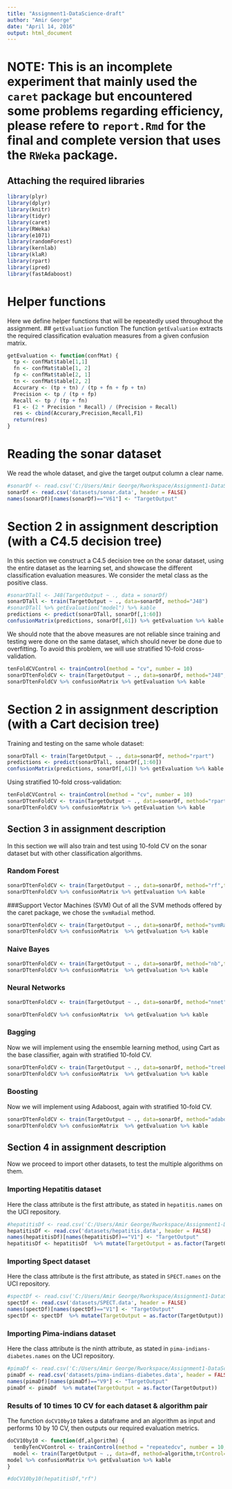 ```yaml
---
title: "Assignment1-DataScience-draft"
author: "Amir George"
date: "April 14, 2016"
output: html_document
---
```

# NOTE: This is an incomplete experiment that mainly used the `caret` package but encountered some problems regarding efficiency, please refere to `report.Rmd` for the final and complete version that uses the `RWeka` package.

## Attaching the required libraries
```r
library(plyr)
library(dplyr)
library(knitr)
library(tidyr)
library(caret)
library(RWeka)
library(e1071)
library(randomForest)
library(kernlab)
library(klaR)
library(rpart)
library(ipred)
library(fastAdaboost)
```

# Helper functions
Here we define helper functions that will be repeatedly used throughout the assignment.
## `getEvaluation` function
The function `getEvaluation` extracts the required classification evaluation measures from a given confusion matrix.
```r
getEvaluation <- function(confMat) {
  tp <- confMat$table[1,1]
  fn <- confMat$table[1, 2]
  fp <- confMat$table[2, 1]
  tn <- confMat$table[2, 2]
  Accurary <- (tp + tn) / (tp + fn + fp + tn)
  Precision <- tp / (tp + fp)
  Recall <- tp / (tp + fn)
  F1 <- (2 * Precision * Recall) / (Precision + Recall)
  res <- cbind(Accurary,Precision,Recall,F1)
  return(res)
}
```

# Reading the sonar dataset
We read the whole dataset, and give the target output column a clear name.
```r
#sonarDf <- read.csv('C:/Users/Amir George/Rworkspace/Assignment1-DataScience/csen1061-assignment-modeling/datasets/sonar.data', header = FALSE)
sonarDf <- read.csv('datasets/sonar.data', header = FALSE)
names(sonarDf)[names(sonarDf)=="V61"] <- "TargetOutput"
```

# Section 2 in assignment description (with a C4.5 decision tree)
In this section we construct a C4.5 decision tree on the sonar dataset, using the entire dataset as the learning set, and showcase the different classification evaluation measures. We consider the metal class as the positive class.
```r
#sonarDTall <- J48(TargetOutput ~ ., data = sonarDf)
sonarDTall <- train(TargetOutput ~ ., data=sonarDf, method="J48")
#sonarDTall %>% getEvaluation("model") %>% kable
predictions <- predict(sonarDTall, sonarDf[,1:60])
confusionMatrix(predictions, sonarDf[,61]) %>% getEvaluation %>% kable
```

We should note that the above measures are not reliable since training and testing were done on the same dataset, which should never be done due to overfitting. To avoid this problem, we will use stratified 10-fold cross-validation.
```r
tenFoldCVControl <- trainControl(method = "cv", number = 10)
sonarDTtenFoldCV <- train(TargetOutput ~ ., data=sonarDf, method="J48",trControl=tenFoldCVControl)
sonarDTtenFoldCV %>% confusionMatrix %>% getEvaluation %>% kable
```

# Section 2 in assignment description (with a Cart decision tree)
Training and testing on the same whole dataset:
```r
sonarDTall <- train(TargetOutput ~ ., data=sonarDf, method="rpart")
predictions <- predict(sonarDTall, sonarDf[,1:60])
confusionMatrix(predictions, sonarDf[,61]) %>% getEvaluation %>% kable
```

Using stratified 10-fold cross-validation:
```r
tenFoldCVControl <- trainControl(method = "cv", number = 10)
sonarDTtenFoldCV <- train(TargetOutput ~ ., data=sonarDf, method="rpart",trControl=tenFoldCVControl)
sonarDTtenFoldCV %>% confusionMatrix %>% getEvaluation %>% kable
```

## Section 3 in assignment description
In this section we will also train and test using 10-fold CV on the sonar dataset but with other classification algorithms.

### Random Forest
```r
sonarDTtenFoldCV <- train(TargetOutput ~ ., data=sonarDf, method="rf",trControl=tenFoldCVControl)
sonarDTtenFoldCV %>% confusionMatrix %>% getEvaluation %>% kable
```

###Support Vector Machines (SVM)
Out of all the SVM methods offered by the caret package, we chose the `svmRadial` method.
```r
sonarDTtenFoldCV <- train(TargetOutput ~ ., data=sonarDf, method="svmRadial",trControl=tenFoldCVControl)
sonarDTtenFoldCV %>% confusionMatrix  %>% getEvaluation %>% kable
```

### Naive Bayes
```r
sonarDTtenFoldCV <- train(TargetOutput ~ ., data=sonarDf, method="nb",trControl=tenFoldCVControl)
sonarDTtenFoldCV %>% confusionMatrix  %>% getEvaluation %>% kable
```

### Neural Networks
```r
sonarDTtenFoldCV <- train(TargetOutput ~ ., data=sonarDf, method="nnet",trControl=tenFoldCVControl)
```
```r
sonarDTtenFoldCV %>% confusionMatrix  %>% getEvaluation %>% kable
```

### Bagging
Now we will implement using the ensemble learning method, using Cart as the base classifier, again with stratified 10-fold CV.
```r
sonarDTtenFoldCV <- train(TargetOutput ~ ., data=sonarDf, method="treebag",trControl=tenFoldCVControl)
sonarDTtenFoldCV %>% confusionMatrix  %>% getEvaluation %>% kable
```

### Boosting
Now we will implement using Adaboost, again with stratified 10-fold CV.
```r
sonarDTtenFoldCV <- train(TargetOutput ~ ., data=sonarDf, method="adaboost",trControl=tenFoldCVControl)
sonarDTtenFoldCV %>% confusionMatrix  %>% getEvaluation %>% kable
```

## Section 4 in assignment description
Now we proceed to import other datasets, to test the multiple algorithms on them.

### Importing Hepatitis dataset
Here the class attribute is the first attribute, as stated in `hepatitis.names` on the UCI repository.
```r
#hepatitisDf <- read.csv('C:/Users/Amir George/Rworkspace/Assignment1-DataScience/csen1061-assignment-modeling/datasets/hepatitis.data', header = FALSE)
hepatitisDf <- read.csv('datasets/hepatitis.data', header = FALSE)
names(hepatitisDf)[names(hepatitisDf)=="V1"] <- "TargetOutput"
hepatitisDf <- hepatitisDf  %>% mutate(TargetOutput = as.factor(TargetOutput))
```

### Importing Spect dataset
Here the class attribute is the first attribute, as stated in `SPECT.names` on the UCI repository.
```r
#spectDf <- read.csv('C:/Users/Amir George/Rworkspace/Assignment1-DataScience/csen1061-assignment-modeling/datasets/SPECT.data', header = FALSE)
spectDf <- read.csv('datasets/SPECT.data', header = FALSE)
names(spectDf)[names(spectDf)=="V1"] <- "TargetOutput"
spectDf <- spectDf  %>% mutate(TargetOutput = as.factor(TargetOutput))
```

### Importing Pima-indians dataset
Here the class attribute is the ninth attribute, as stated in `pima-indians-diabetes.names` on the UCI repository.
```r
#pimaDf <- read.csv('C:/Users/Amir George/Rworkspace/Assignment1-DataScience/csen1061-assignment-modeling/datasets/pima-indians-diabetes.data', header = FALSE)
pimaDf <- read.csv('datasets/pima-indians-diabetes.data', header = FALSE)
names(pimaDf)[names(pimaDf)=="V9"] <- "TargetOutput"
pimaDf <- pimaDf  %>% mutate(TargetOutput = as.factor(TargetOutput))
```

### Results of 10 times 10 CV for each dataset & algorithm pair
The function `doCV10by10` takes a dataframe and an algorithm as input and performs 10 by 10 CV, then outputs our required evaluation metrics.
```r
doCV10by10 <- function(df,algorithm) {
  tenByTenCVControl <- trainControl(method = "repeatedcv", number = 10, repeats = 10)
  model <- train(TargetOutput ~ ., data=df, method=algorithm,trControl=tenByTenCVControl)
model %>% confusionMatrix %>% getEvaluation %>% kable
}
```
```r
#doCV10by10(hepatitisDf,"rf")
```